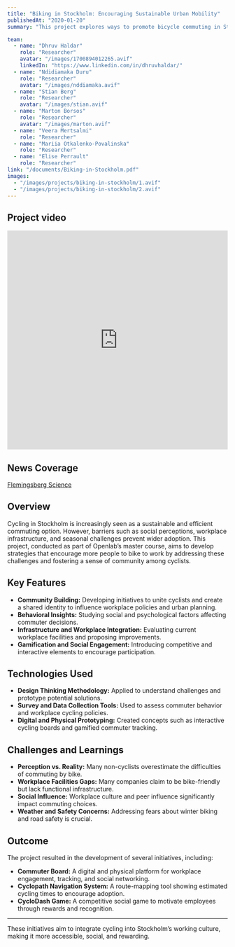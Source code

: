 ```yaml
---
title: "Biking in Stockholm: Encouraging Sustainable Urban Mobility"
publishedAt: "2020-01-20"
summary: "This project explores ways to promote bicycle commuting in Stockholm through design-thinking methodologies. The research investigates social and psychological barriers to cycling and proposes practical solutions to integrate biking into working life and make it a more social and engaging experience."

team:
  - name: "Dhruv Haldar"
    role: "Researcher"
    avatar: "/images/1700894012265.avif"
    linkedIn: "https://www.linkedin.com/in/dhruvhaldar/"
  - name: "Ndidiamaka Duru"
    role: "Researcher"
    avatar: "/images/nddiamaka.avif"
  - name: "Stian Berg"
    role: "Researcher"
    avatar: "/images/stian.avif"
  - name: "Marton Borsos"
    role: "Researcher"
    avatar: "/images/marton.avif"
  - name: "Veera Mertsalmi"
    role: "Researcher"
  - name: "Mariia Otkalenko-Povalinska"
    role: "Researcher"
  - name: "Elise Perrault"
    role: "Researcher"
link: "/documents/Biking-in-Stockholm.pdf"
images:
  - "/images/projects/biking-in-stockholm/1.avif"
  - "/images/projects/biking-in-stockholm/2.avif"
---
```


## Project video

<iframe width="100%" height="500" src="https://www.youtube.com/embed/Le2WulfQNE8?si=u4yofHYOSmbBWEsz" title="YouTube video player" frameBorder="0" allow="accelerometer; autoplay; clipboard-write; encrypted-media; gyroscope; picture-in-picture" referrerPolicy="strict-origin-when-cross-origin" style={{aspectRatio: "16/9",objectFit: "cover"}} allowFullScreen></iframe>

## News Coverage

[Flemingsberg Science](https://flemingsbergscience.se/sv/2020/03/02/cyklodash-tog-hem-flemingsberg-science-award/)

## Overview

Cycling in Stockholm is increasingly seen as a sustainable and efficient commuting option. However, barriers such as social perceptions, workplace infrastructure, and seasonal challenges prevent wider adoption. This project, conducted as part of Openlab’s master course, aims to develop strategies that encourage more people to bike to work by addressing these challenges and fostering a sense of community among cyclists.

## Key Features

- **Community Building:** Developing initiatives to unite cyclists and create a shared identity to influence workplace policies and urban planning.
- **Behavioral Insights:** Studying social and psychological factors affecting commuter decisions.
- **Infrastructure and Workplace Integration:** Evaluating current workplace facilities and proposing improvements.
- **Gamification and Social Engagement:** Introducing competitive and interactive elements to encourage participation.

## Technologies Used

- **Design Thinking Methodology:** Applied to understand challenges and prototype potential solutions.
- **Survey and Data Collection Tools:** Used to assess commuter behavior and workplace cycling policies.
- **Digital and Physical Prototyping:** Created concepts such as interactive cycling boards and gamified commuter tracking.

## Challenges and Learnings

- **Perception vs. Reality:** Many non-cyclists overestimate the difficulties of commuting by bike.
- **Workplace Facilities Gaps:** Many companies claim to be bike-friendly but lack functional infrastructure.
- **Social Influence:** Workplace culture and peer influence significantly impact commuting choices.
- **Weather and Safety Concerns:** Addressing fears about winter biking and road safety is crucial.

## Outcome

The project resulted in the development of several initiatives, including:
- **Commuter Board:** A digital and physical platform for workplace engagement, tracking, and social networking.
- **Cyclopath Navigation System:** A route-mapping tool showing estimated cycling times to encourage adoption.
- **CycloDash Game:** A competitive social game to motivate employees through rewards and recognition.

---

These initiatives aim to integrate cycling into Stockholm’s working culture, making it more accessible, social, and rewarding.
